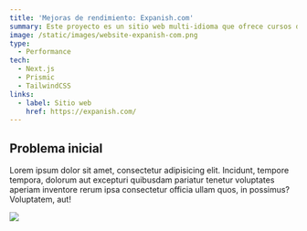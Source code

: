 ```yaml
---
title: 'Mejoras de rendimiento: Expanish.com'
summary: Este proyecto es un sitio web multi-idioma que ofrece cursos de Español en diferentes sedes alrededor del mundo. Está construido usando Next.js y posee una capa de gestión de contenido (CMS) en Prismic desde el cual se actualiza la información del sitio.
image: /static/images/website-expanish-com.png
type:
  - Performance
tech:
  - Next.js
  - Prismic
  - TailwindCSS
links:
  - label: Sitio web
    href: https://expanish.com/
---
```


## Problema inicial
Lorem ipsum dolor sit amet, consectetur adipisicing elit. Incidunt, tempore tempora, dolorum aut excepturi quibusdam pariatur tenetur voluptates aperiam inventore rerum ipsa consectetur officia ullam quos, in possimus? Voluptatem, aut!

<Image width={976} height={580} src="/static/images/expanish-performance-homepage.png" caption="Prueba de rendimiento inicial" />